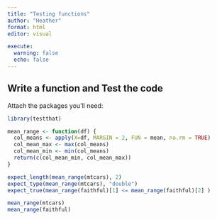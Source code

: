 ```yaml
---
title: "Testing functions"
author: "Heather"
format: html
editor: visual

execute: 
  warning: false
  echo: false
---
```


## Write a function and Test the code

Attach the packages you'll need:

```r
library(testthat)
```

```r
mean_range <- function(df) {
  col_means <- apply(X=df, MARGIN = 2, FUN = mean, na.rm = TRUE)
  col_mean_max <- max(col_means)
  col_mean_min <- min(col_means)
  return(c(col_mean_min, col_mean_max))
}

expect_length(mean_range(mtcars), 2)
expect_type(mean_range(mtcars), "double")
expect_true(mean_range(faithful)[1] <= mean_range(faithful)[2] )

mean_range(mtcars)
mean_range(faithful)

```
